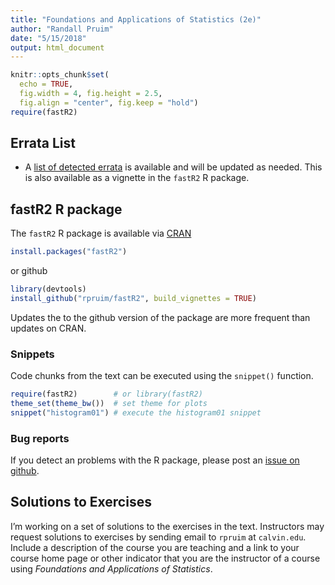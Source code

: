 ```yaml
---
title: "Foundations and Applications of Statistics (2e)"
author: "Randall Pruim"
date: "5/15/2018"
output: html_document
---
```


```r
knitr::opts_chunk$set(
  echo = TRUE,
  fig.width = 4, fig.height = 2.5,
  fig.align = "center", fig.keep = "hold")
require(fastR2)
```

## Errata List

* A [list of detected errata](Errata2e.html) is available and will be updated as needed.  This is also available
as a vignette in the `fastR2` R package.


## fastR2 R package

The `fastR2` R package is available via [CRAN](https://CRAN.R-project.org/package=fastR2)

```r
install.packages("fastR2")
```

or github

```r
library(devtools)
install_github("rpruim/fastR2", build_vignettes = TRUE)
```

Updates the to the github version of the package are more frequent than updates on CRAN.

### Snippets

Code chunks from the text can be executed using the `snippet()` function.

```r
require(fastR2)        # or library(fastR2)
theme_set(theme_bw())  # set theme for plots
snippet("histogram01") # execute the histogram01 snippet
```


### Bug reports

If you detect an problems with the R package, please post an [issue on github](https://github.com/rpruim/fastR2/issues).

## Solutions to Exercises

I'm working on a set of solutions to the exercises in the text. Instructors may
request solutions to exercises by sending email to `rpruim` at `calvin.edu`.
Include a description of the course you are teaching and a link to your course
home page or other indicator that you are the instructor of a course using
*Foundations and Applications of Statistics*.





